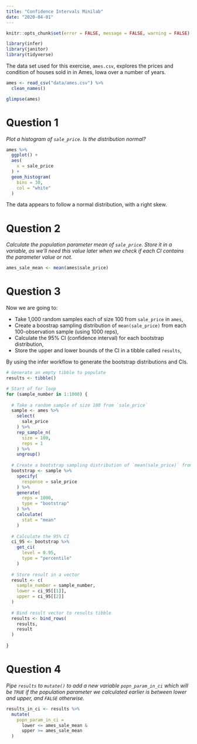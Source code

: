 ```yaml
---
title: "Confidence Intervals Minilab"
date: "2020-04-01"
---
```


```r
knitr::opts_chunk$set(error = FALSE, message = FALSE, warning = FALSE)
```

```r
library(infer)
library(janitor)
library(tidyverse)
```

The data set used for this exercise, `ames.csv`, explores the prices and condition of houses sold in in Ames, Iowa over a number of years.

```r
ames <- read_csv("data/ames.csv") %>% 
  clean_names()
```

```r
glimpse(ames)
```

# Question 1
*Plot a histogram of `sale_price`. Is the distribution normal?*

```r
ames %>% 
  ggplot() + 
  aes(
    x = sale_price
  ) + 
  geom_histogram(
    bins = 30,
    col = "white"
  )
```

The data appears to follow a normal distribution, with a right skew.

# Question 2
*Calculate the population parameter mean of `sale_price`. Store it in a variable, as we’ll need this value later when we check if each CI contains the parameter value or not.*

```r
ames_sale_mean <- mean(ames$sale_price)
```

# Question 3
Now we are going to:

- Take 1,000 random samples each of size 100 from `sale_price` in `ames`,
- Create a boostrap sampling distribution of `mean(sale_price)` from each 100-observation sample (using 1000 reps),
- Calculate the 95% CI (confidence interval) for each bootstrap distribution,
- Store the upper and lower bounds of the CI in a tibble called `results`,

By using the infer workflow to generate the bootstrap distributions and CIs.

```r
# Generate an empty tibble to populate
results <- tibble()

# Start of for loop
for (sample_number in 1:1000) {
  
  # Take a random sample of size 100 from `sale_price`
  sample <- ames %>% 
    select(
      sale_price
    ) %>% 
    rep_sample_n(
      size = 100,
      reps = 1
    ) %>% 
    ungroup()
  
  # Create a bootstrap sampling distribution of `mean(sale_price)` from the above random sample
  bootstrap <- sample %>% 
    specify(
      response = sale_price
    ) %>% 
    generate(
      reps = 1000,
      type = "bootstrap"
    ) %>% 
    calculate(
      stat = "mean"
    )
  
  # Calculate the 95% CI
  ci_95 <- bootstrap %>% 
    get_ci(
      level = 0.95,
      type = "percentile"
    )
  
  # Store result in a vector
  result <- c(
    sample_number = sample_number,
    lower = ci_95[[1]],
    upper = ci_95[[2]]
  )
  
  # Bind result vector to results tibble
  results <- bind_rows(
    results,
    result
  )
  
}


```

# Question 4
*Pipe `results` to `mutate()` to add a new variable `popn_param_in_ci` which will be `TRUE` if the population parameter we calculated earlier is between lower and upper, and `FALSE` otherwise.*

```r
results_in_ci <- results %>% 
  mutate(
    popn_param_in_ci = 
      lower <= ames_sale_mean &
      upper >= ames_sale_mean
  )
```
